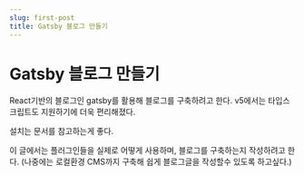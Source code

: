 ```yaml
---
slug: first-post
title: Gatsby 블로그 만들기
---
```


# Gatsby 블로그 만들기

React기반의 블로그인 gatsby를 활용해 블로그를 구축하려고 한다.
v5에서는 타입스크립트도 지원하기에 더욱 편리해졌다.

설치는 문서를 참고하는게 좋다.

이 글에서는 플러그인들을 실제로 어떻게 사용하며, 블로그를 구축하는지 작성하려고 한다.
(나중에는 로컬환경 CMS까지 구축해 쉽게 블로그글을 작성할수 있도록 하고싶다.)





